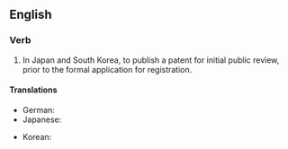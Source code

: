 ==English==

===Verb===
{{en-verb|lays open|laying open|laid open}}

# {{lb|en|patents}} In Japan and South Korea, to publish a patent for initial public review, prior to the formal application for registration.

====Translations====
{{trans-top|East Asian patent publication}}
* German: {{t+|de|offenlegen}}
* Japanese: {{t|ja|公開する|tr=kōkaisuru|sc=Jpan}}
{{trans-mid}}
* Korean: {{t+|ko|공개하다|sc=Kore}}
{{trans-bottom}}